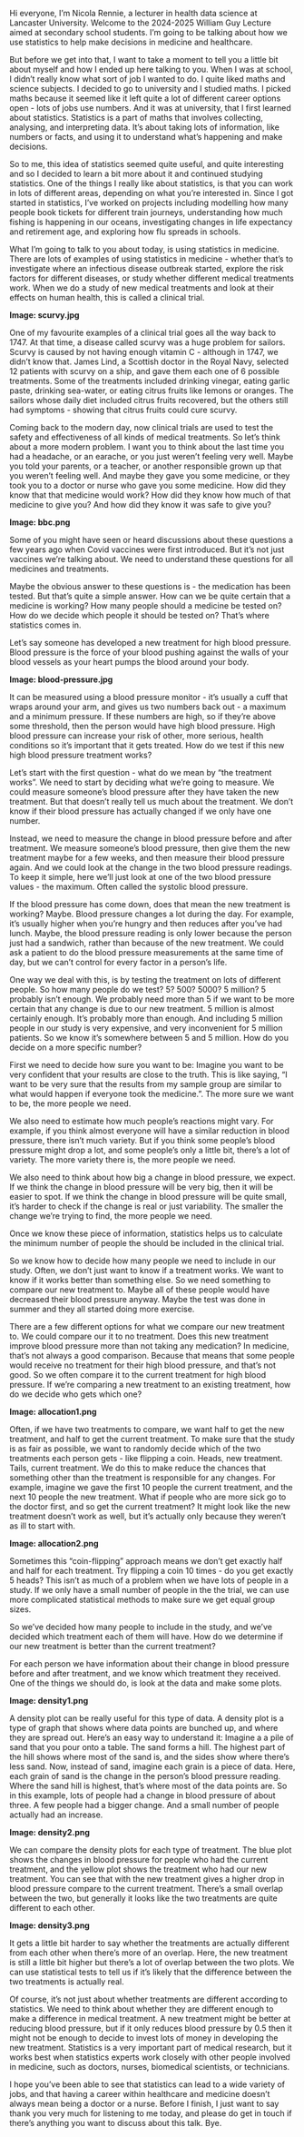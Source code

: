 Hi everyone, I'm Nicola Rennie, a lecturer in health data science at Lancaster University. Welcome to the 2024-2025 William Guy Lecture aimed at secondary school students. I'm going to be talking about how we use statistics to help make decisions in medicine and healthcare. 

But before we get into that, I want to take a moment to tell you a little bit about myself and how I ended up here talking to you. When I was at school, I didn't really know what sort of job I wanted to do. I quite liked maths and science subjects. I decided to go to university and I studied maths. I picked maths because it seemed like it left quite a lot of different career options open - lots of jobs use numbers. And it was at university, that I first learned about statistics. Statistics is a part of maths that involves collecting, analysing, and interpreting data. It's about taking lots of information, like numbers or facts, and using it to understand what’s happening and make decisions.

So to me, this idea of statistics seemed quite useful, and quite interesting and so I decided to learn a bit more about it and continued studying statistics. One of the things I really like about statistics, is that you can work in lots of different areas, depending on what you're interested in. Since I got started in statistics, I've worked on projects including modelling how many people book tickets for different train journeys, understanding how much fishing is happening in our oceans, investigating changes in life expectancy and retirement age, and exploring how flu spreads in schools. 

What I'm going to talk to you about today, is using statistics in medicine. There are lots of examples of using statistics in medicine - whether that's to investigate where an infectious disease outbreak started, explore the risk factors for different diseases, or study whether different medical treatments work. When we do a study of new medical treatments and look at their effects on human health, this is called a clinical trial.

**Image: scurvy.jpg**

One of my favourite examples of a clinical trial goes all the way back to 1747. At that time, a disease called scurvy was a huge problem for sailors. Scurvy is caused by not having enough vitamin C - although in 1747, we didn't know that. James Lind, a Scottish doctor in the Royal Navy, selected 12 patients with scurvy on a ship, and gave them each one of 6 possible treatments. Some of the treatments included drinking vinegar, eating garlic paste, drinking sea-water, or eating citrus fruits like lemons or oranges. The sailors whose daily diet included citrus fruits recovered, but the others still had symptoms - showing that citrus fruits could cure scurvy. 

Coming back to the modern day, now clinical trials are used to test the safety and effectiveness of all kinds of medical treatments. So let's think about a more modern problem. I want you to think about the last time you had a headache, or an earache, or you just weren't feeling very well. Maybe you told your parents, or a teacher, or another responsible grown up that you weren't feeling well. And maybe they gave you some medicine, or they took you to a doctor or nurse who gave you some medicine. How did they know that that medicine would work? How did they know how much of that medicine to give you? And how did they know it was safe to give you? 

**Image: bbc.png**

Some of you might have seen or heard discussions about these questions a few years ago when Covid vaccines were first introduced. But it's not just vaccines we're talking about. We need to understand these questions for all medicines and treatments.

Maybe the obvious answer to these questions is - the medication has been tested. But that's quite a simple answer. How can we be quite certain that a medicine is working? How many people should a medicine be tested on? How do we decide which people it should be tested on? That's where statistics comes in. 

Let's say someone has developed a new treatment for high blood pressure. Blood pressure is the force of your blood pushing against the walls of your blood vessels as your heart pumps the blood around your body. 

**Image: blood-pressure.jpg**

It can be measured using a blood pressure monitor - it's usually a cuff that wraps around your arm, and gives us two numbers back out - a maximum and a minimum pressure. If these numbers are high, so if they're above some threshold, then the person would have high blood pressure. High blood pressure can increase your risk of other, more serious, health conditions so it's important that it gets treated. How do we test if this new high blood pressure treatment works?

Let's start with the first question - what do we mean by "the treatment works". We need to start by deciding what we're going to measure. We could measure someone's blood pressure after they have taken the new treatment. But that doesn't really tell us much about the treatment. We don't know if their blood pressure has actually changed if we only have one number.

Instead, we need to measure the change in blood pressure before and after treatment. We measure someone's blood pressure, then give them the new treatment maybe for a few weeks, and then measure their blood pressure again. And we could look at the change in the two blood pressure readings. To keep it simple, here we'll just look at one of the two blood pressure values - the maximum. Often called the systolic blood pressure. 

If the blood pressure has come down, does that mean the new treatment is working? Maybe. Blood pressure changes a lot during the day. For example, it's usually higher when you're hungry and then reduces after you've had lunch. Maybe, the blood pressure reading is only lower because the person just had a sandwich, rather than because of the new treatment. We could ask a patient to do the blood pressure measurements at the same time of day, but we can't control for every factor in a person's life. 

One way we deal with this, is by testing the treatment on lots of different people. So how many people do we test? 5? 500? 5000? 5 million? 5 probably isn't enough. We probably need more than 5 if we want to be more certain that any change is due to our new treatment. 5 million is almost certainly enough. It's probably more than enough. And including 5 million people in our study is very expensive, and very inconvenient for 5 million patients. So we know it's somewhere between 5 and 5 million. How do you decide on a more specific number?

First we need to decide how sure you want to be: Imagine you want to be very confident that your results are close to the truth. This is like saying, "I want to be very sure that the results from my sample group are similar to what would happen if everyone took the medicine.". The more sure we want to be, the more people we need.

We also need to estimate how much people's reactions might vary. For example, if you think almost everyone will have a similar reduction in blood pressure, there isn't much variety. But if you think some people's blood pressure might drop a lot, and some people's only a little bit, there's a lot of variety. The more variety there is, the more people we need.

We also need to think about how big a change in blood pressure, we expect. If we think the change in blood pressure will be very big, then it will be easier to spot. If we think the change in blood pressure will be quite small, it's harder to check if the change is real or just variability. The smaller the change we're trying to find, the more people we need. 

Once we know these piece of information, statistics helps us to calculate the minimum number of people the should be included in the clinical trial. 

So we know how to decide how many people we need to include in our study. Often, we don't just want to know if a treatment works. We want to know if it works better than something else. So we need something to compare our new treatment to. Maybe all of these people would have decreased their blood pressure anyway. Maybe the test was done in summer and they all started doing more exercise.

There are a few different options for what we compare our new treatment to. We could compare our it to no treatment. Does this new treatment improve blood pressure more than not taking any medication? In medicine, that's not always a good comparison. Because that means that some people would receive no treatment for their high blood pressure, and that's not good. So we often compare it to the current treatment for high blood pressure. If we're comparing a new treatment to an existing treatment, how do we decide who gets which one?

**Image: allocation1.png**

Often, if we have two treatments to compare, we want half to get the new treatment, and half to get the current treatment. To make sure that the study is as fair as possible, we want to randomly decide which of the two treatments each person gets - like flipping a coin. Heads, new treatment. Tails, current treatment. We do this to make reduce the chances that something other than the treatment is responsible for any changes. For example, imagine we gave the first 10 people the current treatment, and the next 10 people the new treatment. What if people who are more sick go to the doctor first, and so get the current treatment? It might look like the new treatment doesn't work as well, but it's actually only because they weren't as ill to start with.

**Image: allocation2.png**

Sometimes this "coin-flipping" approach means we don't get exactly half and half for each treatment. Try flipping a coin 10 times - do you get exactly 5 heads? This isn't as much of a problem when we have lots of people in a study. If we only have a small number of people in the the trial, we can use more complicated statistical methods to make sure we get equal group sizes.

So we've decided how many people to include in the study, and we've decided which treatment each of them will have. How do we determine if our new treatment is better than the current treatment?

For each person we have information about their change in blood pressure before and after treatment, and we know which treatment they received. One of the things we should do, is look at the data and make some plots.

**Image: density1.png**

A density plot can be really useful for this type of data. A density plot is a type of graph that shows where data points are bunched up, and where they are spread out. Here’s an easy way to understand it: Imagine a a pile of sand that you pour onto a table. The sand forms a hill. The highest part of the hill shows where most of the sand is, and the sides show where there’s less sand. Now, instead of sand, imagine each grain is a piece of data. Here, each grain of sand is the change in the person's blood pressure reading. Where the sand hill is highest, that's where most of the data points are. So in this example, lots of people had a change in blood pressure of about three. A few people had a bigger change. And a small number of people actually had an increase. 

**Image: density2.png**

We can compare the density plots for each type of treatment. The blue plot shows the changes in blood pressure for people who had the current treatment, and the yellow plot shows the treatment who had our new treatment. You can see that with the new treatment gives a higher drop in blood pressure compare to the current treatment. There's a small overlap between the two, but generally it looks like the two treatments are quite different to each other. 

**Image: density3.png**

It gets a little bit harder to say whether the treatments are actually different from each other when there's more of an overlap. Here, the new treatment is still a little bit higher but there's a lot of overlap between the two plots. We can use statistical tests to tell us if it's likely that the difference between the two treatments is actually real. 

Of course, it's not just about whether treatments are different according to statistics. We need to think about whether they are different enough to make a difference in medical treatment. A new treatment might be better at reducing blood pressure, but if it only reduces blood pressure by 0.5 then it might not be enough to decide to invest lots of money in developing the new treatment. Statistics is a very important part of medical research, but it works best when statistics experts work closely with other people involved in medicine, such as doctors, nurses, biomedical scientists, or technicians.

I hope you've been able to see that statistics can lead to a wide variety of jobs, and that having a career within healthcare and medicine doesn't always mean being a doctor or a nurse. Before I finish, I just want to say thank you very much for listening to me today, and please do get in touch if there's anything you want to discuss about this talk. Bye.
